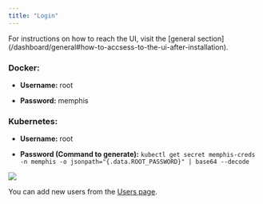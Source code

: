```yaml
---
title: "Login"
---
```


<Info>
  For instructions on how to reach the UI, visit the [general
  section](/dashboard/general#how-to-accsess-to-the-ui-after-installation).
</Info>

### Docker:

- **Username:** root

- **Password:** memphis

### Kubernetes:

- **Username:** root

- **Password (Command to generate):**
  `kubectl get secret memphis-creds -n memphis -o jsonpath="{.data.ROOT_PASSWORD}" | base64 --decode`

![](/dashboard/images/Screenshot-202022-12-11-20at-2014.50.52.png)

<Info>You can add new users from the [Users page](/dashboard/users).</Info>
